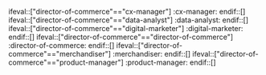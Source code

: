 ifeval::["director-of-commerce"=="cx-manager"]
:cx-manager:
endif::[]
ifeval::["director-of-commerce"=="data-analyst"]
:data-analyst:
endif::[]
ifeval::["director-of-commerce"=="digital-marketer"]
:digital-marketer:
endif::[]
ifeval::["director-of-commerce"=="director-of-commerce"]
:director-of-commerce:
endif::[]
ifeval::["director-of-commerce"=="merchandiser"]
:merchandiser:
endif::[]
ifeval::["director-of-commerce"=="product-manager"]
:product-manager:
endif::[]
